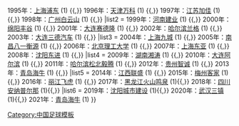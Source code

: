 {{Navbox
|titlestyle=background:#DB000D; color:#FBEA0E;
|name  = 中国足球乙级联赛冠军
|title = [[中国足球乙级联赛|<span style="color: #FBEA0E">中国足球乙级联赛冠军</span>]]
|list1 = 1994年：[[深圳市足球俱乐部|深圳队]] (1) {{,}} 1995年：[[北京人和足球俱乐部|上海浦东]] (1) {{,}} 1996年：[[天津万科足球俱乐部|天津万科]] (1) {{,}} 1997年：[[江苏苏宁足球俱乐部|江苏加佳]] (1) {{,}} 1998年：[[广州白云山足球俱乐部|广州白云山]] (1) {{,}}
|list2 = 1999年：[[河南建业足球俱乐部|河南建业]] (1) {{,}} 2000年：[[四川绵阳足球俱乐部|绵阳丰谷]] (1) {{,}} 2001年：[[上海联城足球俱乐部|大连赛德隆]] (1) {{,}} 2002年：[[哈尔滨兰格足球俱乐部|哈尔滨兰格]] (1) {{,}} 2003年：[[西藏惠通陆华足球俱乐部|大连三德汽车]] (1) {{,}}
|list3 = 2004年：[[上海浦东中邦足球俱乐部|上海九城]] (1) {{,}} 2005年：[[上海申鑫足球俱乐部|南昌八一衡源]] (1) {{,}} 2006年：[[北京理工足球俱乐部|北京理工大学]] (1) {{,}} 2007年：[[上海上港集团足球俱乐部|上海东亚]] (1) {{,}} 2008年：[[沈阳东进足球俱乐部|沈阳东进]] (1) {{,}}
|list4 = 2009年：[[湖南湘涛足球俱乐部|湖南湘涛]] (1) {{,}} 2010年：[[大连一方足球俱乐部|大连阿尔滨]] (1) {{,}} 2011年：[[浙江毅腾足球俱乐部|哈尔滨松北毅腾]] (1) {{,}} 2012年：[[贵州恒丰足球俱乐部|贵州智诚]] (1) {{,}} 2013年：[[青岛黄海足球俱乐部|青岛海牛]] (1) {{,}}
|list5 = 2014年：[[江西联盛足球俱乐部|江西联盛]] (1) {{,}} 2015年：[[梅州客家足球俱乐部|梅州客家]] (1) {{,}} 2016年：[[云南飞虎足球俱乐部|丽江飞虎]] (1) {{,}} 2017年：[[黑龙江火山鸣泉足球俱乐部|黑龙江火山鸣泉]] (1){{,}} 2018年：[[四川隆发足球俱乐部|四川安纳普尔那]] (1){{,}} 
|list6 = 2019年：[[沈阳城市足球俱乐部|沈阳城市建设]] (1){{,}} 2020年：[[武汉三镇足球俱乐部|武汉三镇]] (1){{,}} 2021年：[[青岛海牛足球俱乐部|青岛海牛]] (1)
}}<noinclude>
{{DEFAULTSORT:China football 2nd level league champions}}
[[Category:中国足球模板]]
</noinclude>